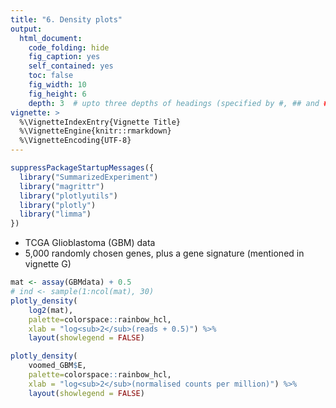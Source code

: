 ```yaml
---
title: "6. Density plots"
output:
  html_document:
    code_folding: hide
    fig_caption: yes
    self_contained: yes
    toc: false
    fig_width: 10
    fig_height: 6
    depth: 3  # upto three depths of headings (specified by #, ## and ###)  
vignette: >
  %\VignetteIndexEntry{Vignette Title}
  %\VignetteEngine{knitr::rmarkdown}
  %\VignetteEncoding{UTF-8}
---
```


```r
suppressPackageStartupMessages({
  library("SummarizedExperiment")
  library("magrittr")
  library("plotlyutils")
  library("plotly")
  library("limma")
})
```

- TCGA Glioblastoma (GBM) data 
- 5,000 randomly chosen genes, plus a gene signature (mentioned in vignette G)


```r

mat <- assay(GBMdata) + 0.5
# ind <- sample(1:ncol(mat), 30)
plotly_density(
    log2(mat), 
    palette=colorspace::rainbow_hcl,
    xlab = "log<sub>2</sub>(reads + 0.5)") %>% 
    layout(showlegend = FALSE)

```
```r
plotly_density(
    voomed_GBM$E, 
    palette=colorspace::rainbow_hcl,
    xlab = "log<sub>2</sub>(normalised counts per million)") %>%
    layout(showlegend = FALSE)


```
